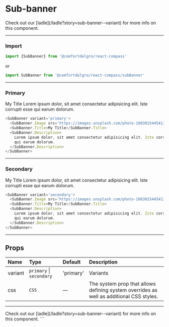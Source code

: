 
# Sub-banner

<Callout>
  Check out our [ladle](/ladle?story=sub-banner--variant) for more info on this
  component.
</Callout>

---

### Import

```js
import {SubBanner} from '@comfortdelgro/react-compass'
```

or

```js
import SubBanner from '@comfortdelgro/react-compass/subBanner'
```

---

### Primary

<SubBanner variant='primary'>
  <SubBanner.Image src='https://images.unsplash.com/photo-1603015445413-ffb825cedab4?ixlib=rb-4.0.3&ixid=MnwxMjA3fDB8MHxwaG90by1wYWdlfHx8fGVufDB8fHx8&auto=format&fit=crop&w=1170&q=80' />
  <SubBanner.Title>My Title</SubBanner.Title>
  <SubBanner.Description>
    Lorem ipsum dolor, sit amet consectetur adipisicing elit. Iste corrupti esse
    qui earum dolorum.
  </SubBanner.Description>
</SubBanner>

```js
<SubBanner variant='primary'>
  <SubBanner.Image src='https://images.unsplash.com/photo-1603015445413-ffb825cedab4?ixlib=rb-4.0.3&ixid=MnwxMjA3fDB8MHxwaG90by1wYWdlfHx8fGVufDB8fHx8&auto=format&fit=crop&w=1170&q=80' />
  <SubBanner.Title>My Title</SubBanner.Title>
  <SubBanner.Description>
    Lorem ipsum dolor, sit amet consectetur adipisicing elit. Iste corrupti esse
    qui earum dolorum.
  </SubBanner.Description>
</SubBanner>
```

---

### Secondary

<SubBanner variant='secondary'>
  <SubBanner.Image src='https://images.unsplash.com/photo-1603015445413-ffb825cedab4?ixlib=rb-4.0.3&ixid=MnwxMjA3fDB8MHxwaG90by1wYWdlfHx8fGVufDB8fHx8&auto=format&fit=crop&w=1170&q=80' />
  <SubBanner.Title>My Title</SubBanner.Title>
  <SubBanner.Description>
    Lorem ipsum dolor, sit amet consectetur adipisicing elit. Iste corrupti esse
    qui earum dolorum.
  </SubBanner.Description>
</SubBanner>

```js
<SubBanner variant='secondary'>
  <SubBanner.Image src='https://images.unsplash.com/photo-1603015445413-ffb825cedab4?ixlib=rb-4.0.3&ixid=MnwxMjA3fDB8MHxwaG90by1wYWdlfHx8fGVufDB8fHx8&auto=format&fit=crop&w=1170&q=80' />
  <SubBanner.Title>My Title</SubBanner.Title>
  <SubBanner.Description>
    Lorem ipsum dolor, sit amet consectetur adipisicing elit. Iste corrupti esse
    qui earum dolorum.
  </SubBanner.Description>
</SubBanner>
```

---

## Props

| Name    | Type                     | Default   | Description                                                                             |
| :------ | :----------------------- | :-------- | :-------------------------------------------------------------------------------------- |
| variant | `primary` \| `secondary` | 'primary' | Variants                                                                                |
| css     | `CSS`                    | —         | The system prop that allows defining system overrides as well as additional CSS styles. |

---

<Callout>
  Check out our [ladle](/ladle?story=sub-banner--variant) for more info on this
  component.
</Callout>
```
